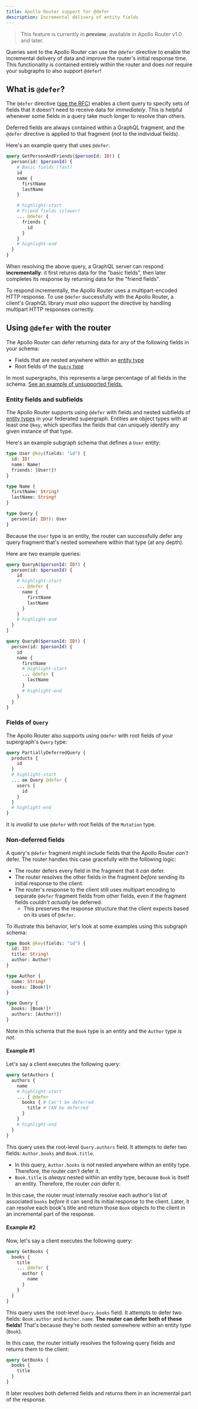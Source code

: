 ```yaml
---
title: Apollo Router support for @defer
description: Incremental delivery of entity fields
---
```


> This feature is currently in **preview**, available in Apollo Router v1.0 and later.

Queries sent to the Apollo Router can use the `@defer` directive to enable the incremental delivery of data and improve the router's initial response time. This functionality is contained entirely within the router and does _not_ require your subgraphs to also support `@defer`!

## What is `@defer`?

The `@defer` directive ([see the RFC](https://github.com/graphql/graphql-wg/blob/main/rfcs/DeferStream.md)) enables a client query to specify sets of fields that it doesn't need to receive data for _immediately_. This is helpful whenever some fields in a query take much longer to resolve than others.

Deferred fields are always contained within a GraphQL fragment, and the `@defer` directive is applied to that fragment (_not_ to the individual fields).

Here's an example query that uses `@defer`:

```graphql
query GetPersonAndFriends($personId: ID!) {
  person(id: $personId) {
    # Basic fields (fast)
    id
    name {
      firstName
      lastName
    }

    # highlight-start
    # Friend fields (slower)
    ... @defer {
      friends {
        id
      }
    }
    # highlight-end
  }
}
```

When resolving the above query, a GraphQL server can respond **incrementally**: it first returns data for the "basic fields", then later completes its response by returning data for the "friend fields".

To respond incrementally, the Apollo Router uses a multipart-encoded HTTP response. To use `@defer` successfully with the Apollo Router, a client's GraphQL library must _also_ support the directive by handling multipart HTTP responses correctly.


## Using `@defer` with the router

The Apollo Router can defer returning data for any of the following fields in your schema:

- Fields that are nested anywhere within an [entity type](#entity-fields-and-subfields)
- Root fields of the [`Query` type](#fields-of-query)

In most supergraphs, this represents a large percentage of all fields in the schema. [See an example of unsupported fields.](#unsupported-field-example)

### Entity fields and subfields

The Apollo Router supports using `@defer` with fields and nested subfields of [entity types](/federation/entities/) in your federated supergraph. Entities are object types with at least one `@key`, which specifies the fields that can uniquely identify any given instance of that type.

Here's an example subgraph schema that defines a `User` entity:

```graphql title="Users subgraph"
type User @key(fields: "id") {
  id: ID!
  name: Name!
  friends: [User!]!
}

type Name {
  firstName: String!
  lastName: String!
}

type Query {
  person(id: ID!): User
}
```

Because the `User` type is an entity, the router can successfully defer any query fragment that's nested somewhere within that type (at any depth).

Here are two example queries:

```graphql
query QueryA($personId: ID!) {
  person(id: $personId) {
    id
    # highlight-start
    ... @defer {
      name {
        firstName
        lastName
      }
    }
    # highlight-end
  }
}

query QueryB($personId: ID!) {
  person(id: $personId) {
    id
    name {
      firstName
      # highlight-start
      ... @defer {
        lastName
      }
      # highlight-end
    }
  }
}
```

### Fields of `Query`

The Apollo Router also supports using `@defer` with root fields of your supergraph's `Query` type:

```graphql
query PartiallyDeferredQuery {
  products {
    id
  }
  # highlight-start
  ... on Query @defer {
    users {
      id
    }
  }
  # highlight-end
}
```

It is _invalid_ to use `@defer` with root fields of the `Mutation` type.

### Non-deferred fields

A query's `@defer` fragment might include fields that the Apollo Router _can't_ defer. The router handles this case gracefully with the following logic:

- The router defers every field in the fragment that it _can_ defer.
- The router resolves the other fields in the fragment _before_ sending its initial response to the client.
- The router's response to the client still uses multipart encoding to separate `@defer` fragment fields from other fields, even if the fragment fields _couldn't actually_ be deferred.
    - This preserves the response structure that the client expects based on its uses of `@defer`.

To illustrate this behavior, let's look at some examples using this subgraph schema:

```graphql
type Book @key(fields: "id") {
  id: ID!
  title: String!
  author: Author!
}

type Author {
  name: String!
  books: [Book!]!
}

type Query {
  books: [Book!]!
  authors: [Author!]!
}
```

Note in this schema that the `Book` type is an entity and the `Author` type is _not_.


#### Example #1

Let's say a client executes the following query:

```graphql
query GetAuthors {
  authors {
    name
    # highlight-start
    ... { @defer
      books { # Can't be deferred
        title # CAN be deferred
      }
    }
    # highlight-end
  }
}
```

This query uses the root-level `Query.authors` field. It attempts to defer two fields: `Author.books` and `Book.title`.

- In this query, `Author.books` is _not_ nested anywhere within an entity type. Therefore, the router _can't_ defer it.
- `Book.title` is _always_ nested within an entity type, because `Book` is itself an entity. Therefore, the router _can_ defer it.

In this case, the router must internally resolve each author's list of associated `books` _before_ it can send its initial response to the client. Later, it can resolve each book's title and return those `Book` objects to the client in an incremental part of the response.

#### Example #2

Now, let's say a client executes the following query:

```graphql
query GetBooks {
  books {
    title
    ... @defer {
      author {
        name
      }
    }
  }
}
```

This query uses the root-level `Query.books` field. It attempts to defer two fields: `Book.author` and `Author.name`. **The router can defer both of these fields!** That's because they're both nested somewhere within an entity type (`Book`).

In this case, the router initially resolves the following query fields and returns them to the client:

```graphql
query GetBooks {
  books {
    title
  }
}
```

It later resolves both deferred fields and returns them in an incremental part of the response.
